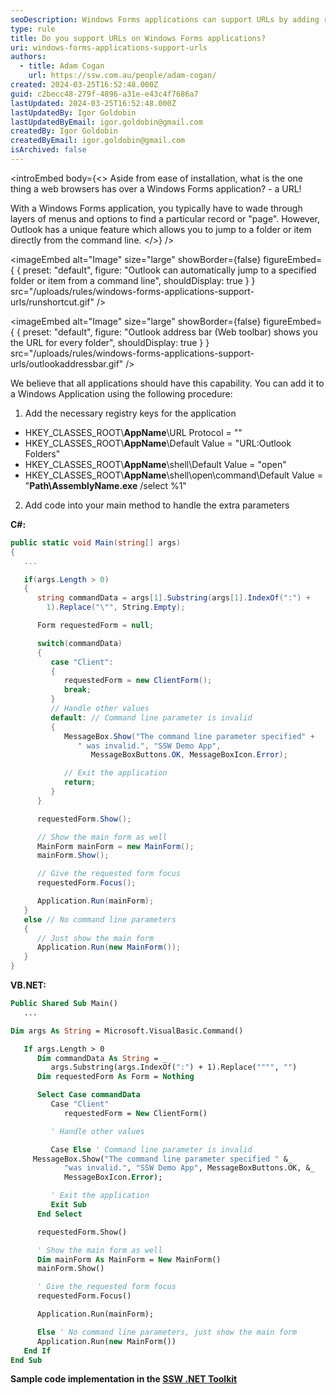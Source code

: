 ```yaml
---
seoDescription: Windows Forms applications can support URLs by adding registry keys and handling extra parameters in the main method. This allows users to jump directly to a specific record or "page" using a URL.
type: rule
title: Do you support URLs on Windows Forms applications?
uri: windows-forms-applications-support-urls
authors:
  - title: Adam Cogan
    url: https://ssw.com.au/people/adam-cogan/
created: 2024-03-25T16:52:48.000Z
guid: c2becc48-279f-4896-a31e-e43c4f7686a7
lastUpdated: 2024-03-25T16:52:48.000Z
lastUpdatedBy: Igor Goldobin
lastUpdatedByEmail: igor.goldobin@gmail.com
createdBy: Igor Goldobin
createdByEmail: igor.goldobin@gmail.com
isArchived: false
---
```


<introEmbed
  body={<>
Aside from ease of installation, what is the one thing a web browsers has over a Windows Forms application? - a URL!

With a Windows Forms application, you typically have to wade through layers of menus and options to find a particular record or "page". However, Outlook has a unique feature which allows you to jump to a folder or item directly from the command line.
  </>}
/>

<imageEmbed
  alt="Image"
  size="large"
  showBorder={false}
  figureEmbed={ {
    preset: "default",
    figure: "Outlook can automatically jump to a specified folder or item from a command line",
    shouldDisplay: true
  } }
  src="/uploads/rules/windows-forms-applications-support-urls/runshortcut.gif"
/>



<imageEmbed
  alt="Image"
  size="large"
  showBorder={false}
  figureEmbed={ {
    preset: "default",
    figure: "Outlook address bar (Web toolbar) shows you the URL for every folder",
    shouldDisplay: true
  } }
  src="/uploads/rules/windows-forms-applications-support-urls/outlookaddressbar.gif"
/>


We believe that all applications should have this capability. You can add it to a Windows Application using the following procedure:

1. Add the necessary registry keys for the application

- HKEY_CLASSES_ROOT\\**AppName**\URL Protocol = ""
- HKEY_CLASSES_ROOT\\**AppName**\Default Value = "URL:Outlook Folders"
- HKEY_CLASSES_ROOT\\**AppName**\shell\Default Value = "open"
- HKEY_CLASSES_ROOT\\**AppName**\shell\open\command\Default Value = "**Path\AssemblyName.exe** /select %1"

2. Add code into your main method to handle the extra parameters

**C#:**

```cs
public static void Main(string[] args)
{
   ...

   if(args.Length > 0)
   {
      string commandData = args[1].Substring(args[1].IndexOf(":") +
        1).Replace("\"", String.Empty);

      Form requestedForm = null;

      switch(commandData)
      {
         case "Client":
         {
            requestedForm = new ClientForm();
            break;
         }
         // Handle other values
         default: // Command line parameter is invalid
         {
            MessageBox.Show("The command line parameter specified" +
               " was invalid.", "SSW Demo App",
                  MessageBoxButtons.OK, MessageBoxIcon.Error);

            // Exit the application
            return;
         }
      }

      requestedForm.Show();

      // Show the main form as well
      MainForm mainForm = new MainForm();
      mainForm.Show();

      // Give the requested form focus
      requestedForm.Focus();

      Application.Run(mainForm);
   }
   else // No command line parameters
   {
      // Just show the main form
      Application.Run(new MainForm());
   }
}
```

**VB.NET:**

```vb
Public Shared Sub Main()
   ...
```

```vb
Dim args As String = Microsoft.VisualBasic.Command()

   If args.Length > 0
      Dim commandData As String = _
         args.Substring(args.IndexOf(":") + 1).Replace("""", "")
      Dim requestedForm As Form = Nothing

      Select Case commandData
         Case "Client"
            requestedForm = New ClientForm()

         ' Handle other values

         Case Else ' Command line parameter is invalid
	 MessageBox.Show("The command line parameter specified " &_
            "was invalid.", "SSW Demo App", MessageBoxButtons.OK, &_
            MessageBoxIcon.Error);

         ' Exit the application
         Exit Sub
      End Select

      requestedForm.Show()

      ' Show the main form as well
      Dim mainForm As MainForm = New MainForm()
      mainForm.Show()

      ' Give the requested form focus
      requestedForm.Focus()

      Application.Run(mainForm);

      Else ' No command line parameters, just show the main form
      Application.Run(new MainForm())
   End If
End Sub
```

**Sample code implementation in the [SSW .NET Toolkit](https://ssw.com.au/ssw/NETToolkit)**
